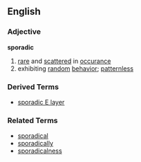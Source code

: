 == English ==
=== Adjective ===
'''sporadic'''
# [[rare]] and [[scattered]] in [[occurance]]
# exhibiting [[random]] [[behavior]]; [[patternless]]

=== Derived Terms ===
*[[sporadic E layer]]

=== Related Terms ===
*[[sporadical]]
*[[sporadically]]
*[[sporadicalness]]